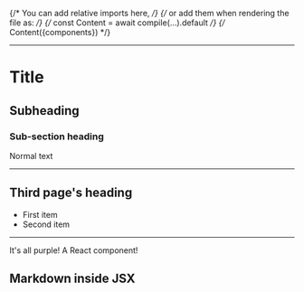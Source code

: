 {/* You can add relative imports here, */}
{/* or add them when rendering the file as: */}
{/* const Content = await compile(...).default */}
{/* Content({components}) */}


<Title>Hello World!</Title>

---

# Title

## Subheading

### Sub-section heading

Normal text

---

## Third page's heading

- First item
- Second item

<hr></hr>

<Highlight>It&apos;s all purple! A React component!</Highlight>

<Highlight>

## Markdown inside JSX

</Highlight>
